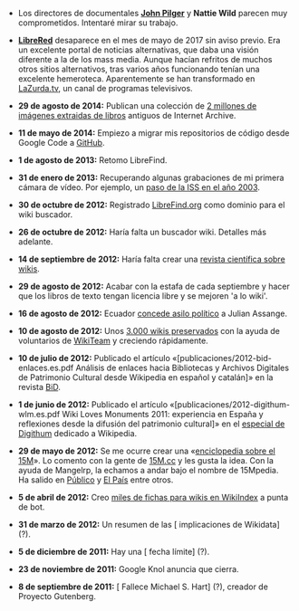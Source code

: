 {{header|1=Anotaciones}}

* Los directores de documentales '''[https://vimeo.com/user5080139/videos/sort:date John Pilger]''' y '''Nattie Wild''' parecen muy comprometidos. Intentaré mirar su trabajo.

* '''[http://www.librered.net LibreRed]''' desaparece en el mes de mayo de 2017 sin aviso previo. Era un excelente portal de noticias alternativas, que daba una visión diferente a la de los mass media. Aunque hacían refritos de muchos otros sitios alternativos, tras varios años funcionando tenían una excelente hemeroteca. Aparentemente se han transformado en [https://lazurda.tv LaZurda.tv], un canal de programas televisivos.

* '''29 de agosto de 2014:''' Publican una colección de [http://blog.flickr.net/en/2014/08/29/welcome-the-internet-archive-to-the-commons/ 2 millones de imágenes extraidas de libros] antiguos de Internet Archive.
    
* '''11 de mayo de 2014:''' Empiezo a migrar mis repositorios de código desde Google Code a [https://github.com/emijrp GitHub].
    
* '''1 de agosto de 2013:''' Retomo LibreFind.
    
* '''31 de enero de 2013:''' Recuperando algunas grabaciones de mi primera cámara de vídeo. Por ejemplo, un [https://www.youtube.com/watch?v=kzqod3r_LoA paso de la ISS en el año 2003].

* '''30 de octubre de 2012:''' Registrado [http://librefind.org/ LibreFind.org] como dominio para el wiki buscador.

* '''26 de octubre de 2012:''' Haría falta un buscador wiki. Detalles más adelante.

* '''14 de septiembre de 2012:''' Haría falta crear una [http://meta.wikimedia.org/wiki/Wiki_Research_Ideas revista científica sobre wikis].

* '''29 de agosto de 2012:''' Acabar con la estafa de cada septiembre y hacer que los libros de texto tengan licencia libre y se mejoren 'a lo wiki'.

* '''16 de agosto de 2012:''' Ecuador [http://www.webcitation.org/69xdGRSLN concede asilo político] a Julian Assange.

* '''10 de agosto de 2012:''' Unos [http://archive.org/details/wikiteam 3.000 wikis preservados] con la ayuda de voluntarios de [https://github.com/WikiTeam/wikiteam WikiTeam] y creciendo rápidamente.

* '''10 de julio de 2012:''' Publicado el artículo «[publicaciones/2012-bid-enlaces.es.pdf Análisis de enlaces hacia Bibliotecas y Archivos Digitales de Patrimonio Cultural desde Wikipedia en español y catalán]» en la revista [http://www.ub.edu/bid/bid28.php BiD].

* '''1 de junio de 2012:''' Publicado el artículo «[publicaciones/2012-digithum-wlm.es.pdf Wiki Loves Monuments 2011: experiencia en España y reflexiones desde la difusión del patrimonio cultural]» en el [http://digithum.uoc.edu/ojs/index.php/digithum/issue/view/n14 especial de Digithum] dedicado a Wikipedia.

* '''29 de mayo de 2012:''' Se me ocurre crear una «[http://15mpedia.org/ enciclopedia sobre el 15M]». Lo comento con la gente de [http://15m.cc/ 15M.cc] y les gusta la idea. Con la ayuda de Mangelrp, la echamos a andar bajo el nombre de 15Mpedia. Ha salido en [http://www.publico.es/espana/436073/nace-la-15mpedia Público] y [http://politica.elpais.com/politica/2012/06/07/actualidad/1339093701_423187.html El País] entre otros.

* '''5 de abril de 2012:''' Creo [http://wikiindex.org/index.php?title=Special:Contributions&dir=prev&offset=20120405142321&limit=500&contribs=user&target=Emijrpbot&namespace=0 miles de fichas para wikis en WikiIndex] a punta de bot.

* '''31 de marzo de 2012:''' Un resumen de las [ implicaciones de Wikidata] (?).

* '''5 de diciembre de 2011:''' Hay una [ fecha límite] (?).

* '''23 de noviembre de 2011:''' Google Knol anuncia que cierra.

* '''8 de septiembre de 2011:''' [ Fallece Michael S. Hart] (?), creador de Proyecto Gutenberg.

</ul>



<!--
<h2>Activismo</h2>

<h3>15M</h3>

<p>El 15 de mayo de 2011 fue el día en que mucha gente despertó y dijo basta. Tras la manifestación, se fueron organizando en [http://wiki.15m.cc/wiki/Lista_de_acampadas acampadas] y [http://wiki.15m.cc/wiki/Lista_de_asambleas asambleas]. Las primeras se acabaron a las pocas semanas pero las segundas continúan todavía hoy. También se fueron creando [http://wiki.15m.cc/wiki/Lista_de_plataformas plataformas] para luchas concretas. Desde el 15M ha habido infinidad de manifestaciones y otras acciones, tantas que es imposible estar al corriente de todo lo que pasa.</p>

<p>He seguido con detalle todo este proceso. Desde el primer momento tuve interés en documentar lo que sucedía y por ello fundé los proyectos [https://archive.org/details/spanishrevolution 15M archive] y [http://wiki.15m.cc/ 15Mpedia] (este último con la ayuda de Mangelrp y también de Patricia Horrillo, Stéphane M. Grueso y Pablo Soto de [http://15m.cc/ 15M.cc]).</p>

<h3>Cultura libre</h3>

<p>Con anterioridad al 15M, ya llevaba tiempo trabajando en otro tipo de activismo, el de la cultura libre.</p>

<p>Desde que me registré en [http://www.wikipedia.org/ Wikipedia] en el año 2005, no he parado de hacer aportaciones, tanto artículos breves como fotografías. También realizando tareas de mantenimiento con bots. He aprendido mucho participando en estos proyectos. Mi perfil en Wikipedia es [https://en.wikipedia.org/wiki/User:Emijrp User:Emijrp].</p>


<h3>Preservación digital</h3>

También he participado en algunos proyectos de preservación digital de sitios web, conservando datos para las generaciones futuras. Por ejemplo fundando el proyecto [http://code.google.com/p/wikiteam/ WikiTeam], con el que ya hemos hecho backups de miles de wikis de todo Internet. Más detalles en la sección «[#preservacion-digital Preservación]».

<h3>Software libre</h3>

Si sabes programar puedes automatizar muchas cosas que serían tediosas de hacer a mano. En mi caso trabajo principalmente con el lenguaje Python.

Mis principales aportaciones en este campo ha sido crear software para generar estadísticas de wikis como [http://statmediawiki.forja.rediris.es/ StatMediaWiki], herramientas anti-vandalismo como [http://code.google.com/p/avbot/ AVBOT], decenas de [http://code.google.com/p/toolserver/source/browse/#svn%2Ftrunk scripts de mantenimiento] y algunas aplicaciones de [http://toolserver.org/%7Eemijrp/ visualización].

-->

{{footer}}
